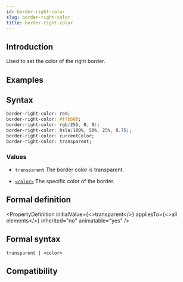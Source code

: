 ```yaml
---
id: border-right-color
slug: border-right-color
title: border-right-color
---
```


## Introduction

Used to set the color of the right border.

## Examples


<Go
  example="css-api"
  defaultFile="src/border-right-color/App.tsx"
  img="https://lf-lynx.tiktok-cdns.com/obj/lynx-artifacts-oss-sg/lynx-website/assets/doc/css/border-color-edge.jpg"
  defaultEntryFile="dist/border-right-color.lynx.bundle"
  entry="src/border-right-color"
/>

## Syntax

```css
border-right-color: red;
border-right-color: #ffbb00;
border-right-color: rgb(255, 0, 0);
border-right-color: hsla(100%, 50%, 25%, 0.75);
border-right-color: currentColor;
border-right-color: transparent;
```

### Values

- `transparent`
  The border color is transparent.

- [`<color>`](/api/css/data-type/color)
  The specific color of the border.

## Formal definition


<PropertyDefinition
  initialValue={<>transparent</>}
  appliesTo={<>all elements</>}
  inherited="no"
  animatable="yes"
/>

## Formal syntax

```
transparent | <color>
```

## Compatibility


<LegacyCompatTable metadata="css/properties/border-right-color" />
